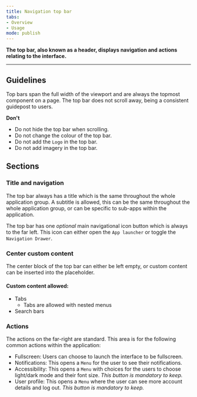 ```yaml
---
title: Navigation top bar 
tabs: 
- Overview
- Usage
mode: publish
---
```



**The top bar, also known as a header, displays navigation and actions relating to the interface.**
<!--One to two sentences as an introduction to the component-->

***

## Guidelines
<!--List how to use it, sizes, widths, grid interactions, color allowances -->

Top bars span the full width of the viewport and are always the topmost component on a page. The top bar does not scroll away, being a consistent guidepost to users. 


<Embed url="https://www.figma.com/file/0bGXR2sCwMVSDNyyzu5BXrO5/Desktop-UI?node-id=660%3A5150" />


**Don't**
<!--Bullet point list if needed -->

* Do not hide the top bar when scrolling. 
* Do not change the colour of the top bar. 
* Do not add the `Logo` in the top bar.
* Do not add imagery in the top bar. 


## Sections
<!--One ### heading per frame in Figma, explaining each component in that frame. One 'content' section per variation if needed -->


### Title and navigation

The top bar always has a title which is the same throughout the whole application group. A subtitle is allowed, this can be the same throughout the whole application group, or can be specific to sub-apps within the application. 

The top bar has one _optional_ main navigational icon button which is always to the far left. This icon can either open the `App launcher` or toggle the `Navigation Drawer`. 


### Center custom content

The center block of the top bar can either be left empty, or custom content can be inserted into the placeholder. 

#### Custom content allowed: 

* Tabs
  * Tabs are allowed with nested menus
* Search bars 


### Actions

The actions on the far-right are standard. This area is for the following common actions within the application: 

* Fullscreen: Users can choose to launch the interface to be fullscreen. 
* Notifications: This opens a `Menu` for the user to see their notifications. 
* Accessibility: This opens a `Menu` with choices for the users to choose light/dark mode and their font size. _This button is mandatory to keep._
* User profile: This opens a `Menu` where the user can see more account details and log out. _This button is mandatory to keep._
